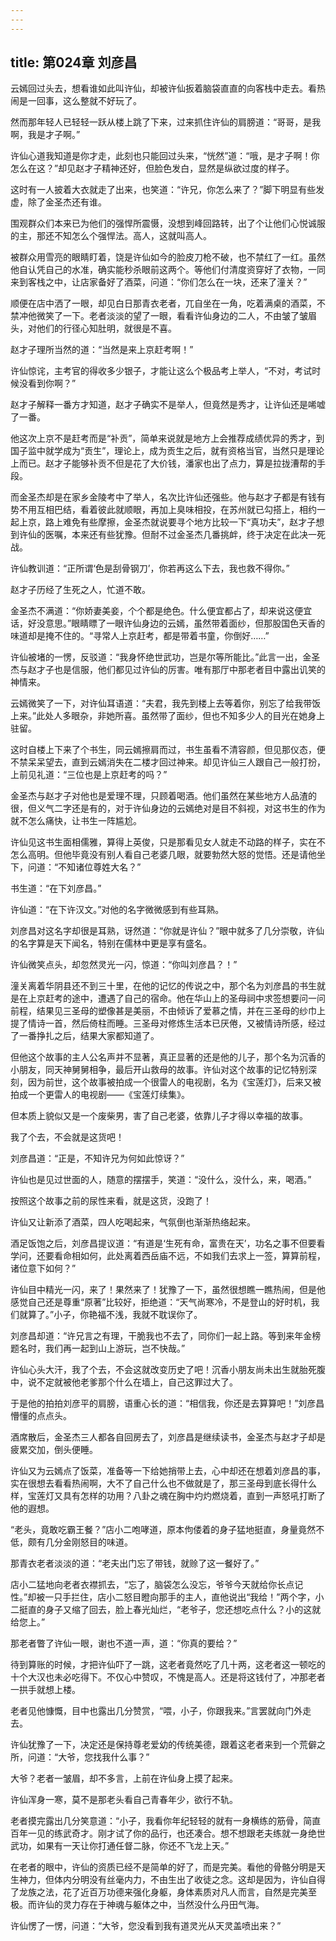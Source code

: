 ```yaml
---
---
---
```

title: 第024章 刘彦昌
---





云嫣回过头去，想看谁如此叫许仙，却被许仙扳着脑袋直直的向客栈中走去。看热闹是一回事，这么整就不好玩了。

然而那年轻人已轻轻一跃从楼上跳了下来，过来抓住许仙的肩膀道：“哥哥，是我啊，我是才子啊。”

许仙心道我知道是你才走，此刻也只能回过头来，“恍然”道：“哦，是才子啊！你怎么在这？”却见赵才子精神还好，但脸色发白，显然是纵欲过度的样子。

这时有一人披着大衣就走了出来，也笑道：“许兄，你怎么来了？”脚下明显有些发虚，除了金圣杰还有谁。

围观群众们本来已为他们的强悍所震慑，没想到峰回路转，出了个让他们心悦诚服的主，那还不知怎么个强悍法。高人，这就叫高人。

被群众用雪亮的眼睛盯着，饶是许仙如今的脸皮刀枪不破，也不禁红了一红。虽然他自认凭自己的水准，确实能秒杀眼前这两个。等他们付清度资穿好了衣物，一同来到客栈之中，让店家备好了酒菜，问道：“你们怎么在一块，还来了潼关？”

顺便在店中洒了一眼，却见白日那青衣老者，兀自坐在一角，吃着满桌的酒菜，不禁冲他微笑了一下。老者淡淡的望了一眼，看看许仙身边的二人，不由皱了皱眉头，对他们的行径心知肚明，就很是不喜。

赵才子理所当然的道：“当然是来上京赶考啊！”

许仙惊诧，主考官的得收多少银子，才能让这么个极品考上举人，“不对，考试时候没看到你啊？”

赵才子解释一番方才知道，赵才子确实不是举人，但竟然是秀才，让许仙还是唏嘘了一番。

他这次上京不是赶考而是“补贡”，简单来说就是地方上会推荐成绩优异的秀才，到国子监中就学成为“贡生”，理论上，成为贡生之后，就有资格当官，当然只是理论上而已。赵才子能够补贡不但是花了大价钱，潘家也出了点力，算是拉拢漕帮的手段。

而金圣杰却是在家乡金陵考中了举人，名次比许仙还强些。他与赵才子都是有钱有势不用互相巴结，看着彼此就顺眼，再加上臭味相投，在苏州就已勾搭上，相约一起上京，路上难免有些摩擦，金圣杰就说要寻个地方比较一下“真功夫”，赵才子想到许仙的医嘱，本来还有些犹豫。但耐不过金圣杰几番挑衅，终于决定在此决一死战。

许仙教训道：“正所谓‘色是刮骨钢刀’，你若再这么下去，我也救不得你。”

赵才子历经了生死之人，忙道不敢。

金圣杰不满道：“你娇妻美妾，个个都是绝色。什么便宜都占了，却来说这便宜话，好没意思。”眼睛瞟了一眼许仙身边的云嫣，虽然带着面纱，但那股国色天香的味道却是掩不住的。“寻常人上京赶考，都是带着书童，你倒好……”

许仙被堵的一愣，反驳道：“我身怀绝世武功，岂是尔等所能比。”此言一出，金圣杰与赵才子也是信服，他们都见过许仙的厉害。唯有那厅中那老者目中露出讥笑的神情来。

云嫣微笑了一下，对许仙耳语道：“夫君，我先到楼上去等着你，别忘了给我带饭上来。”此处人多眼杂，非她所喜。虽然带了面纱，但也不知多少人的目光在她身上驻留。

这时自楼上下来了个书生，同云嫣擦肩而过，书生虽看不清容颜，但见那仪态，便不禁呆呆望去，直到云嫣消失在二楼才回过神来。却见许仙三人跟自己一般打扮，上前见礼道：“三位也是上京赶考的吗？”

金圣杰与赵才子对他也是爱理不理，只顾着喝酒。他们虽然在某些地方人品渣的很，但义气二字还是有的，对于许仙身边的云嫣绝对是目不斜视，对这书生的作为就不怎么痛快，让书生一阵尴尬。

许仙见这书生面相儒雅，算得上英俊，只是那看见女人就走不动路的样子，实在不怎么高明。但他毕竟没有别人看自己老婆几眼，就要勃然大怒的觉悟。还是请他坐下，问道：“不知诸位尊姓大名？”

书生道：“在下刘彦昌。”

许仙道：“在下许汉文。”对他的名字微微感到有些耳熟。

刘彦昌对这名字却很是耳熟，讶然道：“你就是许仙？”眼中就多了几分崇敬，许仙的名字算是天下闻名，特别在儒林中更是享有盛名。

许仙微笑点头，却忽然灵光一闪，惊道：“你叫刘彦昌？！”

潼关离着华阴县还不到三十里，在他的记忆的传说之中，那个名为刘彦昌的书生就是在上京赶考的途中，遭遇了自己的宿命。他在华山上的圣母祠中求签想要问一问前程，结果见三圣母的塑像甚是美丽，不由倾诉了爱慕之情，并在三圣母的纱巾上提了情诗一首，然后倚柱而睡。三圣母对修炼生活本已厌倦，又被情诗所感，经过了一番挣扎之后，结果大家都知道了。

但他这个故事的主人公名声并不显著，真正显著的还是他的儿子，那个名为沉香的小朋友，同天神舅舅相争，最后开山救母的故事。许仙对这个故事的记忆特别深刻，因为前世，这个故事被拍成一个很雷人的电视剧，名为《宝莲灯》，后来又被拍成一个更雷人的电视剧——《宝莲灯续集》。

但本质上貌似又是一个废柴男，害了自己老婆，依靠儿子才得以幸福的故事。

我了个去，不会就是这货吧！

刘彦昌道：“正是，不知许兄为何如此惊讶？”

许仙也是见过世面的人，随意的摆摆手，笑道：“没什么，没什么，来，喝酒。”

按照这个故事之前的尿性来看，就是这货，没跑了！

许仙又让新添了酒菜，四人吃喝起来，气氛倒也渐渐热络起来。

酒足饭饱之后，刘彦昌提议道：“有道是‘生死有命，富贵在天’，功名之事不但要看学问，还要看命相如何，此处离着西岳庙不远，不如我们去求上一签，算算前程，诸位意下如何？”

许仙目中精光一闪，来了！果然来了！犹豫了一下，虽然很想瞧一瞧热闹，但是他感觉自己还是尊重“原著”比较好，拒绝道：“天气尚寒冷，不是登山的好时机，我们就算了。”小子，你艳福不浅，我就不耽误你了。

刘彦昌却道：“许兄言之有理，干脆我也不去了，同你们一起上路。等到来年金榜题名时，我们再一起到山上游玩，岂不快哉。”

许仙心头大汗，我了个去，不会这就改变历史了吧！沉香小朋友尚未出生就胎死腹中，说不定就被他老爹那个什么在墙上，自己这罪过大了。

于是他的拍拍刘彦平的肩膀，语重心长的道：“相信我，你还是去算算吧！”刘彦昌懵懂的点点头。

酒席散后，金圣杰三人都各自回房去了，刘彦昌是继续读书，金圣杰与赵才子却是疲累交加，倒头便睡。

许仙又为云嫣点了饭菜，准备等一下给她捎带上去，心中却还在想着刘彦昌的事，实在很想去看看热闹啊，大不了自己什么也不做就是了，那三圣母到底长得什么样，宝莲灯又具有怎样的功用？八卦之魂在胸中灼灼燃烧着，直到一声怒吼打断了他的遐想。

“老头，竟敢吃霸王餐？”店小二咆哮道，原本佝偻着的身子猛地挺直，身量竟然不低，颇有几分金刚怒目的味道。

那青衣老者淡淡的道：“老夫出门忘了带钱，就赊了这一餐好了。”

店小二猛地向老者衣襟抓去，“忘了，脑袋怎么没忘，爷爷今天就给你长点记性。”却被一只手拦住，店小二怒目瞪向那手的主人，直他说出“我给！”两个字，小二挺直的身子又缩了回去，脸上春光灿烂，“老爷子，您还想吃点什么？小的这就给您上。”

那老者瞥了许仙一眼，谢也不道一声，道：“你真的要给？”

待到算账的时候，才把许仙吓了一跳，这老者竟然吃了几十两，这老者这一顿吃的十个大汉也未必吃得下。不仅心中赞叹，不愧是高人。还是将这钱付了，冲那老者一拱手就想上楼。

老者见他慷慨，目中也露出几分赞赏，“喂，小子，你跟我来。”言罢就向门外走去。

许仙犹豫了一下，决定还是保持尊老爱幼的传统美德，跟着这老者来到一个荒僻之所，问道：“大爷，您找我什么事？”

大爷？老者一皱眉，却不多言，上前在许仙身上摸了起来。

许仙浑身一寒，莫不是那老头看自己青春年少，欲行不轨。

老者摸完露出几分笑意道：“小子，我看你年纪轻轻的就有一身横练的筋骨，简直百年一见的练武奇才。刚才试了你的品行，也还凑合。想不想跟老夫练就一身绝世武功，如果有一天让你打通任督二脉，你还不飞龙上天。”

在老者的眼中，许仙的资质已经不是简单的好了，而是完美。看他的骨骼分明是天生神力，但体内分明没有丝毫内力，不由生出了收徒之念。这却是因为，许仙自得了龙族之法，花了近百万功德来强化身躯，身体素质对凡人而言，自然是完美至极。而许仙的灵力存在于神魂与躯体之中，当然没什么丹田气海。

许仙愣了一愣，问道：“大爷，您没看到我有道灵光从天灵盖喷出来？”